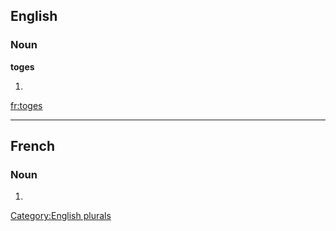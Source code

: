 ==English==

===Noun===
'''toges'''

# {{plural of|[[toge]]}}

[[Category:English plurals]]

[[fr:toges]]

----
==French==

===Noun===
{{infl|fr|plural}} {{f|p}}

# {{plural of|toge|lang=French}}


{{rfc-auto}}